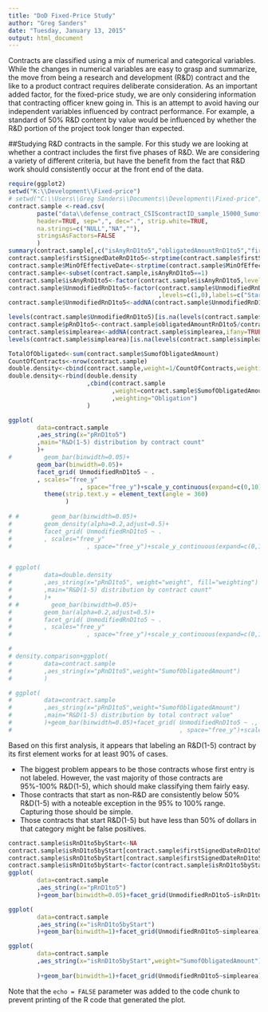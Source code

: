 ```yaml
---
title: "DoD Fixed-Price Study"
author: "Greg Sanders"
date: "Tuesday, January 13, 2015"
output: html_document
---
```


Contracts are classified using a mix of numerical and categorical variables. While the changes in numerical variables are easy to grasp and summarize, the move from being a research and development (R&D) contract and the like to a product contract requires deliberate consideration. As an important added factor, for the fixed-price study, we are only considering information that contracting officer knew going in. This is an attempt to avoid having our independent variables influenced by contract performance. For example, a standard of 50% R&D content by value would be influenced by whether the R&D portion of the project took longer than expected.

##Studying R&D contracts in the sample.
For this study we are looking at whether a contract includes the first five phases of R&D. We are considering a variety of different criteria, but have the benefit from the fact that R&D work should consistently occur at the front end of the data.

```r
require(ggplot2)
setwd("K:\\Development\\Fixed-price")
# setwd("C:\\Users\\Greg Sanders\\Documents\\Development\\Fixed-price")
contract.sample <-read.csv(
        paste("data\\defense_contract_CSIScontractID_sample_15000_SumofObligatedAmount.csv",sep=""),
        header=TRUE, sep=",", dec=".", strip.white=TRUE, 
        na.strings=c("NULL","NA",""),
        stringsAsFactors=FALSE
        )
summary(contract.sample[,c("isAnyRnD1to5","obligatedAmountRnD1to5","firstSignedDateRnD1to5")])
contract.sample$firstSignedDateRnD1to5<-strptime(contract.sample$firstSignedDateRnD1to5,"%Y-%m-%d")
contract.sample$MinOfEffectiveDate<-strptime(contract.sample$MinOfEffectiveDate,"%Y-%m-%d")
contract.sample<-subset(contract.sample,isAnyRnD1to5==1)
contract.sample$isAnyRnD1to5<-factor(contract.sample$isAnyRnD1to5,levels=c(0,1),labels=c("No R&D1-5","Any R&D1-5"))
contract.sample$UnmodifiedRnD1to5<-factor(contract.sample$UnmodifiedRnD1to5
                                          ,levels=c(1,0),labels=c("Starts R&D1-5","Other Start"))
contract.sample$UnmodifiedRnD1to5<-addNA(contract.sample$UnmodifiedRnD1to5,ifany=TRUE)

levels(contract.sample$UnmodifiedRnD1to5)[is.na(levels(contract.sample$UnmodifiedRnD1to5))] <- "Unlabeled Start"
contract.sample$pRnD1to5<-contract.sample$obligatedAmountRnD1to5/contract.sample$SumofObligatedAmount
contract.sample$simplearea<-addNA(contract.sample$simplearea,ifany=TRUE)
levels(contract.sample$simplearea)[is.na(levels(contract.sample$simplearea))] <- "Unlabeled\nor Mixed"

TotalOfObligated<-sum(contract.sample$SumofObligatedAmount)
CountOfContracts<-nrow(contract.sample)
double.density<-cbind(contract.sample,weight=1/CountOfContracts,weighting="Contract")
double.density<-rbind(double.density
                      ,cbind(contract.sample
                             ,weight=contract.sample$SumofObligatedAmount/TotalOfObligated
                             ,weighting="Obligation")
                      )

ggplot(
        data=contract.sample
        ,aes_string(x="pRnD1to5")
        ,main="R&D(1-5) distribution by contract count"
        )+
#         geom_bar(binwidth=0.05)+
        geom_bar(binwidth=0.05)+
        facet_grid( UnmodifiedRnD1to5 ~ .
        , scales="free_y"
                    , space="free_y")+scale_y_continuous(expand=c(0,10))+
          theme(strip.text.y = element_text(angle = 360)
                )
                                          
# #         geom_bar(binwidth=0.05)+
#         geom_density(alpha=0.2,adjust=0.5)+
#         facet_grid( UnmodifiedRnD1to5 ~ .
#         , scales="free_y"
#                     , space="free_y")+scale_y_continuous(expand=c(0,1))


# ggplot(
#         data=double.density
#         ,aes_string(x="pRnD1to5", weight="weight", fill="weighting")
#         ,main="R&D(1-5) distribution by contract count"
#         )+
# #         geom_bar(binwidth=0.05)+
#         geom_bar(alpha=0.2,adjust=0.5)+
#         facet_grid( UnmodifiedRnD1to5 ~ .
#         , scales="free_y"
#                     , space="free_y")+scale_y_continuous(expand=c(0,1))

# 
# density.comparison+ggplot(
#         data=contract.sample
#         ,aes_string(x="pRnD1to5",weight="SumofObligatedAmount")
#         )

# ggplot(
#         data=contract.sample
#         ,aes_string(x="pRnD1to5",weight="SumofObligatedAmount")
#         ,main="R&D(1-5) distribution by total contract value"
#         )+geom_bar(binwidth=0.05)+facet_grid( UnmodifiedRnD1to5 ~ ., scales="free_y"
#                                               , space="free_y")+scale_y_continuous(expand=c(0,5000000000))


```

Based on this first analysis, it appears that labeling an R&D(1-5) contract by its first element works for at least 90% of cases. 

* The biggest problem appears to be those contracts whose first entry is not labeled. However, the vast majority of those contracts are 95%-100% R&D(1-5), which should make classifying them fairly easy. 
* Those contracts that start as non-R&D are consistently below 50% R&D(1-5) with a noteable exception in the 95% to 100% range. Capturing those should be simple.
* Those contracts that start R&D(1-5) but have less than 50% of dollars in that category might be false positives.

```r
contract.sample$isRnD1to5byStart<-NA
contract.sample$isRnD1to5byStart[contract.sample$firstSignedDateRnD1to5<=contract.sample$MinOfEffectiveDate]<-TRUE
contract.sample$isRnD1to5byStart[contract.sample$firstSignedDateRnD1to5>contract.sample$MinOfEffectiveDate]<-FALSE
contract.sample$isRnD1to5byStart<-factor(contract.sample$isRnD1to5byStart,levels=c(TRUE,FALSE),labels=c("R&D1-5 by Eff. Date","No R&D1-5 by Eff. Date"))
ggplot(
        data=contract.sample
        ,aes_string(x="pRnD1to5")
        )+geom_bar(binwidth=0.05)+facet_grid(UnmodifiedRnD1to5~isRnD1to5byStart)
```


```r
ggplot(
        data=contract.sample
        ,aes_string(x="isRnD1to5byStart")
        )+geom_bar(binwidth=1)+facet_grid(UnmodifiedRnD1to5~simplearea)
```




```r
ggplot(
        data=contract.sample
        ,aes_string(x="isRnD1to5byStart",weight="SumofObligatedAmount")
        
        )+geom_bar(binwidth=1)+facet_grid(UnmodifiedRnD1to5~simplearea)
```


Note that the `echo = FALSE` parameter was added to the code chunk to prevent printing of the R code that generated the plot.
